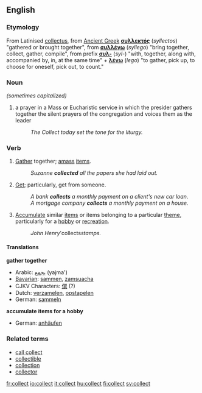 ==English==

===Etymology===
From Latinised {{Gr.}} [[collectus]], from [[Ancient Greek]] '''[[συλλεκτός]]''' (''syllectos'') "gathered or brought together", from '''[[συλλέγω]]''' (''syllego'') "bring together, collect, gather, compile", from prefix '''[[συλ-]]''' (''syl-'') "with, together, along with, accompanied by, in, at the same time" + '''[[λέγω]]''' (''lego'') "to gather, pick up, to choose for oneself, pick out, to count."

===Noun===
{{en-noun-reg}}  ''(sometimes capitalized)''

# a prayer in a Mass or Eucharistic service in which the presider gathers together the silent prayers of the congregation and voices them as the leader
#: ''The Collect today set the tone for the liturgy.''

===Verb===
{{en-infl-reg-consonant|collect||}}

# [[gather|Gather]] together; [[amass]] [[items]].
#: ''Suzanne '''collected''' all the papers she had laid out.''
# [[get|Get]]; particularly, get from someone.
#: ''A bank '''collects''' a monthly payment on a client's new car loan.'' 
#: ''A mortgage company '''collects''' a monthly payment on a house.''
# [[accumulate|Accumulate]] similar [[items]] or items belonging to a particular [[theme]], particularly for a [[hobby]] or [[recreation]].
#: ''John Henry '''collects'' stamps.''

==== Translations ====
'''gather together'''
*Arabic: [[يجمع]] (yajma')
*[[Bavarian]]: [[sammen]], [[zamsuacha]]
*CJKV Characters: [[僎]] (?)
*Dutch: [[verzamelen]], [[opstapelen]]
*German: [[sammeln]]

'''accumulate items for a hobby'''
*German: [[anhäufen]]

===Related terms===
*[[call collect]]
*[[collectible]]
*[[collection]]
*[[collector]]

[[fr:collect]]
[[io:collect]]
[[it:collect]]
[[hu:collect]]
[[fi:collect]]
[[sv:collect]]